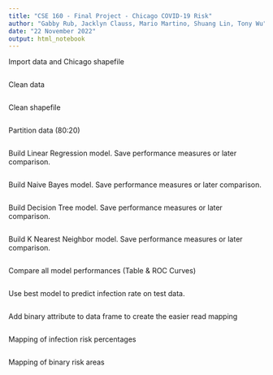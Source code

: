 ```yaml
---
title: "CSE 160 - Final Project - Chicago COVID-19 Risk"
author: "Gabby Rub, Jacklyn Clauss, Mario Martino, Shuang Lin, Tony Wu"
date: "22 November 2022"
output: html_notebook
---
```


Import data and Chicago shapefile
```r


```

Clean data
```r


```

Clean shapefile
```r


```

Partition data (80:20)
```r


```

Build Linear Regression model. Save performance measures or later comparison.
```r



```

Build Naive Bayes model. Save performance measures or later comparison.
```r


```

Build Decision Tree model. Save performance measures or later comparison.
```r


```

Build K Nearest Neighbor model. Save performance measures or later comparison.
```r


```

Compare all model performances (Table & ROC Curves)
```r


```

Use best model to predict infection rate on test data.
```r


```

Add binary attribute to data frame to create the easier read mapping
```r


```

Mapping of infection risk percentages
```r


```

Mapping of binary risk areas
```r


```
